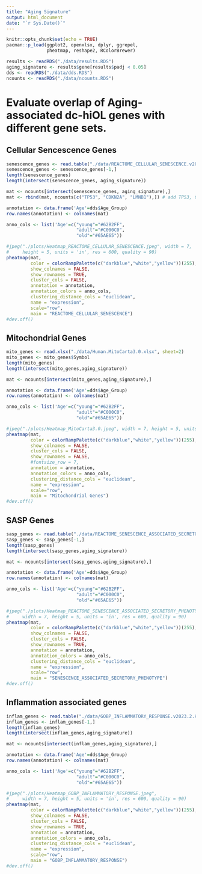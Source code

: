 ```yaml
---
title: "Aging Signature"
output: html_document
date: "`r Sys.Date()`"
---
```


```r
knitr::opts_chunk$set(echo = TRUE)
pacman::p_load(ggplot2, openxlsx, dplyr, ggrepel, 
               pheatmap, reshape2, RColorBrewer)

results <- readRDS("./data/results.RDS")
aging_signature <- results$gene[results$padj < 0.05]
dds <- readRDS("./data/dds.RDS")
ncounts <- readRDS("./data/ncounts.RDS")


```

# Evaluate overlap of Aging-associated dc-hiOL genes with different gene sets.

## Cellular Sencescence Genes

```r
senescence_genes <- read.table("./data/REACTOME_CELLULAR_SENESCENCE.v2023.1.Hs.grp")
senescence_genes <- senescence_genes[-1,]
length(senescence_genes)
length(intersect(senescence_genes, aging_signature))

mat <- ncounts[intersect(senescence_genes, aging_signature),]
mat <- rbind(mat, ncounts[c("TP53", "CDKN2A", "LMNB1"),]) # add TP53, CDKN2A and LMNB1

annotation <- data.frame('Age'=dds$Age_Group)
row.names(annotation) <- colnames(mat)

anno_cols <- list('Age'=c("young"="#62B2FF",
                          "adult"="#C000C0",
                          "old"="#65AE65"))

#jpeg("./plots/Heatmap_REACTOME_CELLULAR_SENESCENCE.jpeg", width = 7, 
#     height = 5, units = 'in', res = 600, quality = 90)
pheatmap(mat,
         color = colorRampPalette(c("darkblue","white","yellow"))(255),
         show_colnames = FALSE,
         show_rownames = TRUE,
         cluster_cols = FALSE,
         annotation = annotation,
         annotation_colors = anno_cols,
         clustering_distance_cols = "euclidean",
         name = "expression",
         scale="row",
         main = "REACTOME_CELLULAR_SENESCENCE")
#dev.off()

```

## Mitochondrial Genes

```r
mito_genes <- read.xlsx("./data/Human.MitoCarta3.0.xlsx", sheet=2)
mito_genes <- mito_genes$Symbol
length(mito_genes)
length(intersect(mito_genes,aging_signature))

mat <- ncounts[intersect(mito_genes,aging_signature),]

annotation <- data.frame('Age'=dds$Age_Group)
row.names(annotation) <- colnames(mat)

anno_cols <- list('Age'=c("young"="#62B2FF",
                          "adult"="#C000C0",
                          "old"="#65AE65"))

#jpeg("./plots/Heatmap_MitoCarta3.0.jpeg", width = 7, height = 5, units = 'in', res = 600, quality = 90)
pheatmap(mat,
         color = colorRampPalette(c("darkblue","white","yellow"))(255),
         show_colnames = FALSE,
         cluster_cols = FALSE, 
         show_rownames = FALSE,
         #fontsize_row = 7,
         annotation = annotation,
         annotation_colors = anno_cols,
         clustering_distance_cols = "euclidean",
         name = "expression",
         scale="row",
         main = "Mitochondrial Genes")
#dev.off()

```

## SASP Genes

```r
sasp_genes <- read.table("./data/REACTOME_SENESCENCE_ASSOCIATED_SECRETORY_PHENOTYPE_SASP.v2023.1.Hs.grp")
sasp_genes <- sasp_genes[-1,]
length(sasp_genes)
length(intersect(sasp_genes,aging_signature))

mat <- ncounts[intersect(sasp_genes,aging_signature),]

annotation <- data.frame('Age'=dds$Age_Group)
row.names(annotation) <- colnames(mat)

anno_cols <- list('Age'=c("young"="#62B2FF",
                          "adult"="#C000C0",
                          "old"="#65AE65"))

#jpeg("./plots/Heatmap_REACTOME_SENESCENCE_ASSOCIATED_SECRETORY_PHENOTYPE_SASP.jpeg", 
#     width = 7, height = 5, units = 'in', res = 600, quality = 90)
pheatmap(mat,
         color = colorRampPalette(c("darkblue","white","yellow"))(255),
         show_colnames = FALSE,
         cluster_cols = FALSE, 
         show_rownames = TRUE,
         annotation = annotation,
         annotation_colors = anno_cols,
         clustering_distance_cols = "euclidean",
         name = "expression",
         scale="row", 
         main = "SENESCENCE_ASSOCIATED_SECRETORY_PHENOTYPE")
#dev.off()

```

## Inflammation associated genes

```r
inflam_genes <- read.table("./data/GOBP_INFLAMMATORY_RESPONSE.v2023.2.Hs.grp")
inflam_genes <- inflam_genes[-1,]
length(inflam_genes)
length(intersect(inflam_genes,aging_signature))

mat <- ncounts[intersect(inflam_genes,aging_signature),]

annotation <- data.frame('Age'=dds$Age_Group)
row.names(annotation) <- colnames(mat)

anno_cols <- list('Age'=c("young"="#62B2FF",
                          "adult"="#C000C0",
                          "old"="#65AE65"))

#jpeg("./plots/Heatmap_GOBP_INFLAMMATORY_RESPONSE.jpeg", 
#     width = 7, height = 5, units = 'in', res = 600, quality = 90)
pheatmap(mat,
         color = colorRampPalette(c("darkblue","white","yellow"))(255),
         show_colnames = FALSE,
         cluster_cols = FALSE, 
         show_rownames = TRUE,
         annotation = annotation,
         annotation_colors = anno_cols,
         clustering_distance_cols = "euclidean",
         name = "expression",
         scale="row", 
         main = "GOBP_INFLAMMATORY_RESPONSE")
#dev.off()

```
